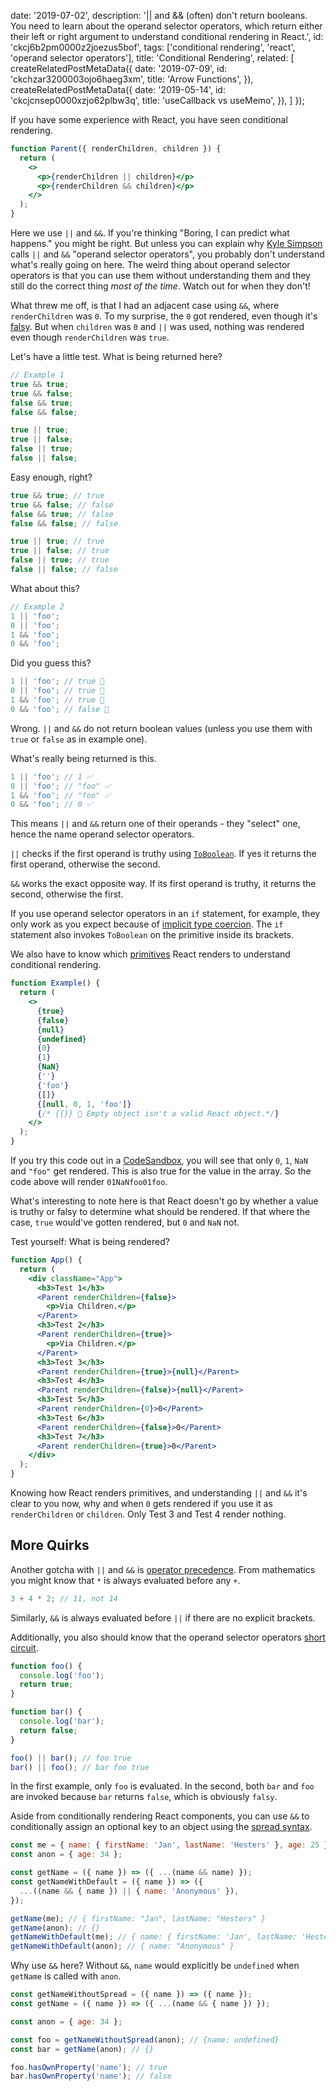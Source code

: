 
  date: '2019-07-02',
  description: '|| and && (often) don\'t return booleans. You need to learn about the operand selector operators, which return either their left or right argument to understand conditional rendering in React.',
  id: 'ckcj6b2pm0000z2joezus5bof',
  tags: ['conditional rendering', 'react', 'operand selector operators'],
  title: 'Conditional Rendering',
  related: [
    createRelatedPostMetaData({
      date: '2019-07-09',
      id: 'ckchzar3200003ojo6haeg3xm',
      title: 'Arrow Functions',
    }),
    createRelatedPostMetaData({
      date: '2019-05-14',
      id: 'ckcjcnsep0000xzjo62plbw3q',
      title: 'useCallback vs useMemo',
    }),
  ]
});


If you have some experience with React, you have seen conditional rendering.

```jsx
function Parent({ renderChildren, children }) {
  return (
    <>
      <p>{renderChildren || children}</p>
      <p>{renderChildren && children}</p>
    </>
  );
}
```

Here we use `||` and `&&`. If you're thinking "Boring, I can predict what happens." you might be right. But unless you can explain why [Kyle Simpson](https://twitter.com/getify) calls `||` and `&&` "operand selector operators", you probably don't understand what's really going on here. The weird thing about operand selector operators is that you can use them without understanding them and they still do the correct thing _most of the time_. Watch out for when they don't!

What threw me off, is that I had an adjacent case using `&&`, where `renderChildren` was `0`. To my surprise, the `0` got rendered, even though it's [falsy](https://developer.mozilla.org/de/docs/Glossary/Falsy). But when `children` was `0` and `||` was used, nothing was rendered even though `renderChildren` was `true`.

Let's have a little test. What is being returned here?

```js
// Example 1
true && true;
true && false;
false && true;
false && false;

true || true;
true || false;
false || true;
false || false;
```

Easy enough, right?

```js
true && true; // true
true && false; // false
false && true; // false
false && false; // false

true || true; // true
true || false; // true
false || true; // true
false || false; // false
```

What about this?

```js
// Example 2
1 || 'foo';
0 || 'foo';
1 && 'foo';
0 && 'foo';
```

Did you guess this?

```js
1 || 'foo'; // true 🔴
0 || 'foo'; // true 🔴
1 && 'foo'; // true 🔴
0 && 'foo'; // false 🔴
```

Wrong. `||` and `&&` do not return boolean values (unless you use them with `true` or `false` as in example one).

What's really being returned is this.

```js
1 || 'foo'; // 1 ✅
0 || 'foo'; // "foo" ✅
1 && 'foo'; // "foo" ✅
0 && 'foo'; // 0 ✅
```

This means `||` and `&&` return one of their operands - they "select" one, hence the name operand selector operators.

`||` checks if the first operand is truthy using [`ToBoolean`](https://www.ecma-international.org/ecma-262/5.1/#sec-9.2). If yes it returns the first operand, otherwise the second.

`&&` works the exact opposite way. If its first operand is truthy, it returns the second, otherwise the first.

If you use operand selector operators in an `if` statement, for example, they only work as you expect because of [implicit type coercion](https://developer.mozilla.org/en-US/docs/Glossary/Type_coercion). The `if` statement also invokes `ToBoolean` on the primitive inside its brackets.

We also have to know which [primitives](https://developer.mozilla.org/en-US/docs/Web/JavaScript/Data_structures) React renders to understand conditional rendering.

```jsx
function Example() {
  return (
    <>
      {true}
      {false}
      {null}
      {undefined}
      {0}
      {1}
      {NaN}
      {''}
      {'foo'}
      {[]}
      {[null, 0, 1, 'foo']}
      {/* {{}} 🔴 Empty object isn't a valid React object.*/}
    </>
  );
}
```

If you try this code out in a [CodeSandbox](https://codesandbox.io/), you will see that only `0`, `1`, `NaN` and `"foo"` get rendered. This is also true for the value in the array. So the code above will render `01NaNfoo01foo`.

What's interesting to note here is that React doesn't go by whether a value is truthy or falsy to determine what should be rendered. If that where the case, `true` would've gotten rendered, but `0` and `NaN` not.

Test yourself: What is being rendered?

```jsx
function App() {
  return (
    <div className="App">
      <h3>Test 1</h3>
      <Parent renderChildren={false}>
        <p>Via Children.</p>
      </Parent>
      <h3>Test 2</h3>
      <Parent renderChildren={true}>
        <p>Via Children.</p>
      </Parent>
      <h3>Test 3</h3>
      <Parent renderChildren={true}>{null}</Parent>
      <h3>Test 4</h3>
      <Parent renderChildren={false}>{null}</Parent>
      <h3>Test 5</h3>
      <Parent renderChildren={0}>0</Parent>
      <h3>Test 6</h3>
      <Parent renderChildren={false}>0</Parent>
      <h3>Test 7</h3>
      <Parent renderChildren={true}>0</Parent>
    </div>
  );
}
```

Knowing how React renders primitives, and understanding `||` and `&&` it's clear to you now, why and when `0` gets rendered if you use it as `renderChildren` or `children`. Only Test 3 and Test 4 render nothing.

## More Quirks

Another gotcha with `||` and `&&` is [operator precedence](https://developer.mozilla.org/en-US/docs/Web/JavaScript/Reference/Operators/Operator_Precedence). From mathematics you might know that `*` is always evaluated before any `+`.

```js
3 + 4 * 2; // 11, not 14
```

Similarly, `&&` is always evaluated before `||` if there are no explicit brackets.

Additionally, you also should know that the operand selector operators [short circuit](https://developer.mozilla.org/en-US/docs/Web/JavaScript/Reference/Operators/Logical_Operators#Short-circuit_evaluation).

```js
function foo() {
  console.log('foo');
  return true;
}

function bar() {
  console.log('bar');
  return false;
}

foo() || bar(); // foo true
bar() || foo(); // bar foo true
```

In the first example, only `foo` is evaluated. In the second, both `bar` and `foo` are invoked because `bar` returns `false`, which is obviously `falsy`.

Aside from conditionally rendering React components, you can use `&&` to conditionally assign an optional key to an object using the [spread syntax](https://developer.mozilla.org/en-US/docs/Web/JavaScript/Reference/Operators/Spread_syntax).

```js
const me = { name: { firstName: 'Jan', lastName: 'Hesters' }, age: 25 };
const anon = { age: 34 };

const getName = ({ name }) => ({ ...(name && name) });
const getNameWithDefault = ({ name }) => ({
  ...((name && { name }) || { name: 'Anonymous' }),
});

getName(me); // { firstName: "Jan", lastName: "Hesters" }
getName(anon); // {}
getNameWithDefault(me); // { name: { firstName: 'Jan', lastName: 'Hesters' } }
getNameWithDefault(anon); // { name: "Anonymous" }
```

Why use `&&` here? Without `&&`, `name` would explicitly be `undefined` when `getName` is called with `anon`.

```js
const getNameWithoutSpread = ({ name }) => ({ name });
const getName = ({ name }) => ({ ...(name && { name }) });

const anon = { age: 34 };

const foo = getNameWithoutSpread(anon); // {name: undefined}
const bar = getName(anon); // {}

foo.hasOwnProperty('name'); // true
bar.hasOwnProperty('name'); // false
```
